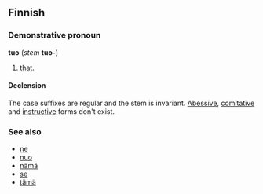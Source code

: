 ==Finnish==

===Demonstrative pronoun===
'''tuo''' (''stem'' '''tuo-''')

# [[that]].

====Declension====
The case suffixes are regular and the stem is invariant. [[Abessive]], [[comitative]] and [[instructive]] forms don't exist.

===See also===
*[[ne#Finnish|ne]]
*[[nuo#Finnish|nuo]]
*[[nämä#Finnish|nämä]]
*[[se#Finnish|se]]
*[[tämä#Finnish|tämä]]